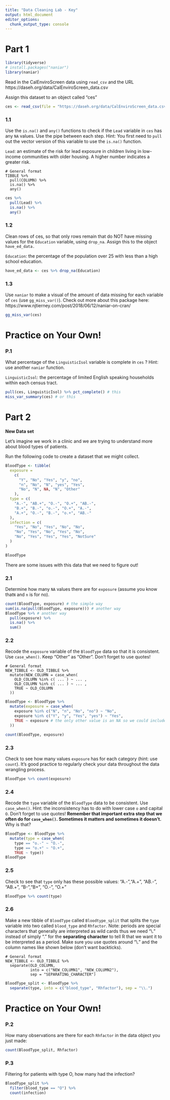 ```yaml
---
title: "Data Cleaning Lab - Key"
output: html_document
editor_options: 
  chunk_output_type: console
---
```


# Part 1



```r
library(tidyverse)
# install.packages("naniar")
library(naniar)
```

Read in the CalEnviroScreen data using `read_csv` and the URL 	https://daseh.org/data/CalEnviroScreen_data.csv

Assign this dataset to an object called "ces"

```r
ces <- read_csv(file = "https://daseh.org/data/CalEnviroScreen_data.csv")
```

### 1.1

Use the `is.na()`  and `any()` functions to check if the `Lead` variable in `ces` has any `NA` values. Use the pipe between each step. 
Hint: You first need to `pull` out the vector version of this variable to use the `is.na()` function.

`Lead`: an estimate of the risk for lead exposure in children living in low-income communities with older housing. A higher number indicates a greater risk.


```
# General format
TIBBLE %>%
  pull(COLUMN) %>%
  is.na() %>%
  any()
```

```r
ces %>%
  pull(Lead) %>%
  is.na() %>%
  any()
```

### 1.2

Clean rows of ces, so that only rows remain that do NOT have missing values for the `Education` variable,  using `drop_na`. Assign this to the object `have_ed_data.`

`Education`: the percentage of the population over 25 with less than a high school education.

```r
have_ed_data <- ces %>% drop_na(Education)
```

### 1.3

Use `naniar` to make a visual of the amount of data missing for each variable of `ces` (use `gg_miss_var()`). Check out more about this package here: https://www.njtierney.com/post/2018/06/12/naniar-on-cran/

```r
gg_miss_var(ces)
```


# Practice on Your Own!

### P.1

What percentage of the `LinguisticIsol` variable is complete in `ces` ? Hint: use another `naniar` function.

`LinguisticIsol`: the percentage of limited English speaking households within each census tract.


 
```r
pull(ces, LinguisticIsol) %>% pct_complete() # this
miss_var_summary(ces) # or this
```


# Part 2

**New Data set**

Let's imagine we work in a clinic and we are trying to understand more about blood types of patients. 

Run the following code to create a dataset that we might collect.

```r
BloodType <- tibble(
  exposure =
    c(
      "Y", "No", "Yes", "y", "no",
      "n", "No", "N", "yes", "Yes",
      "No", "N", NA, "N", "Other"
    ),
  type = c(
    "A.-", "AB.+", "O.-", "O.+", "AB.-",
    "B.+", "B.-", "o.-", "O.+", "A.-",
    "A.+", "O.-", "B.-", "o.+", "AB.-"
  ),
  infection = c(
    "Yes", "No", "Yes", "No", "No",
    "No", "Yes", "No", "Yes", "No",
    "No", "Yes", "Yes", "Yes", "NotSure"
  )
)

BloodType
```

There are some issues with this data that we need to figure out!

### 2.1

Determine how many `NA` values there are for `exposure` (assume you know that`N` and `n` is for no).

```r
count(BloodType, exposure) # the simple way
sum(is.na(pull(BloodType, exposure))) # another way
BloodType %>% # another way
  pull(exposure) %>%
  is.na() %>%
  sum()
```

### 2.2

Recode the `exposure` variable of the `BloodType` data so that it is consistent. Use `case_when()`. Keep "Other" as "Other". Don't forget to use quotes!

```
# General format
NEW_TIBBLE <- OLD_TIBBLE %>%
  mutate(NEW_COLUMN = case_when(
    OLD_COLUMN %in% c( ... ) ~ ... ,
    OLD_COLUMN %in% c( ... ) ~ ... ,
    TRUE ~ OLD_COLUMN
  ))
```

```r

BloodType <- BloodType %>%
  mutate(exposure = case_when(
    exposure %in% c("N", "n", "No", "no") ~ "No",
    exposure %in% c("Y", "y", "Yes", "yes") ~ "Yes",
    TRUE ~ exposure # the only other value is an NA so we could include this or we don't need to (it's generally good practice unless we want to create NAs)
  ))

count(BloodType, exposure)
```

### 2.3

Check to see how many values `exposure` has for each category (hint: use `count`). It's good practice to regularly check your data throughout the data wrangling process.

```r
BloodType %>% count(exposure)
```

### 2.4

Recode the `type` variable of the `BloodType` data to be consistent. Use `case_when()`. Hint: the inconsistency has to do with lower case `o` and capital `O`. Don't forget to use quotes! **Remember that important extra step that we often do for `case_when()`. Sometimes it matters and sometimes it doesn't.** Why is that?

```r
BloodType <- BloodType %>%
  mutate(type = case_when(
    type == "o.-" ~ "O.-",
    type == "o.+" ~ "O.+",
    TRUE ~ type))
BloodType
```

### 2.5

Check to see that `type` only has these possible values:
 "A.-","A.+", "AB.-", "AB.+", "B-","B+", "O.-", "O.+"

```r
BloodType %>% count(type)
```

### 2.6

Make a new tibble of `BloodType` called `Bloodtype_split` that splits the `type` variable into two called `blood_type` and  `Rhfactor`. Note: periods are special characters that generally are interpreted as wild cards thus we need "\\." instead of simply "." for the **separating character** to tell R that we want it to be interpreted as a period. Make sure you use quotes around "\\." and the column names like shown below (don't want backticks).

```
# General format
NEW_TIBBLE <- OLD_TIBBLE %>%
  separate(OLD_COLUMN,
           into = c("NEW_COLUMN1", "NEW_COLUMN2"),
           sep = "SEPARATING_CHARACTER")
```

```r
BloodType_split <- BloodType %>%
  separate(type, into = c("blood_type", "Rhfactor"), sep = "\\.")
```


# Practice on Your Own!

### P.2

How many observations are there for each `Rhfactor` in the data object you just made:

```r
count(BloodType_split, Rhfactor)
```

### P.3

Filtering for patients with type O, how many had the infection?

```r
BloodType_split %>%
  filter(blood_type == "O") %>%
  count(infection)
```
